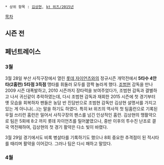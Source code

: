  * 상위 항목 : [[김상현]], [[kt 위즈/2015년]]

[[목차]]
== 시즌 전 ==

== 페넌트레이스 ==
=== 3월 ===
3월 28일 부산 사직구장에서 열린 [[롯데 자이언츠]]와의 정규시즌 개막전에서 '''5타수 4안타(2홈런) 5타점 3득점''' 맹타를 휘둘러 모두를 깜짝 놀라게 했다. [[조범현]] 감독을 만나 2009 시즌 대폭발하고, 2010 시즌까지 장타력을 보여주었다가, 조범현 감독과 결별하고 나서 귀신같이 추락하였는데, 다시 조범현 감독과 재회한 2015 시즌에 첫 경기부터 옛 모습을 회복하자 팬들은 농담 반 진담반으로 조범현 감독만 김상현 설명서를 가지고 있는 게 아니냐(...)는 말을 하기도 하였다. 특히 kt 위즈의 역사적 첫 팀홈런으로 기록된 우월 쓰리런 홈런은 밀어서 사직구장의 펜스를 넘긴 인상적인 홈런. 김상현의 맹활약으로 팀은 5회에 8:2 까지 롯데 자이언츠를 밀어붙였으나, 중반 이후의 투수진 난조로 결국 역전패하여, 김상현의 첫 경기 활약은 다소 빛이 바랬다. 

3월 29일 경기에서도 비록 병살타를 기록하기도 했으나 8회 중요한 추격점이 된 적시타를 때리며 활약을 이어갔다. 그러나 팀은 다시 패하고 말았다.

=== 4월 ===
